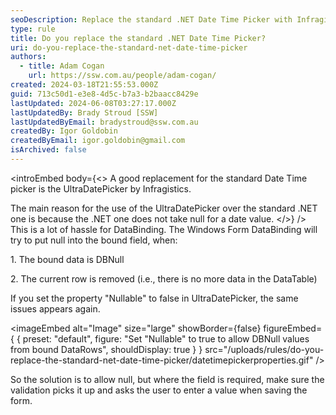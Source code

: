```yaml
---
seoDescription: Replace the standard .NET Date Time Picker with Infragistics' UltraDatePicker to handle null date values and simplify DataBinding.
type: rule
title: Do you replace the standard .NET Date Time Picker?
uri: do-you-replace-the-standard-net-date-time-picker
authors:
  - title: Adam Cogan
    url: https://ssw.com.au/people/adam-cogan/
created: 2024-03-18T21:55:53.000Z
guid: 713c50d1-e3e8-4d5c-b7a3-b2baacc8429e
lastUpdated: 2024-06-08T03:27:17.000Z
lastUpdatedBy: Brady Stroud [SSW]
lastUpdatedByEmail: bradystroud@ssw.com.au
createdBy: Igor Goldobin
createdByEmail: igor.goldobin@gmail.com
isArchived: false
---
```


<introEmbed
  body={<>
A good replacement for the standard Date Time picker is the UltraDatePicker by Infragistics.

The main reason for the use of the UltraDatePicker over the standard .NET one is because the .NET one does not take null for a date value.
  </>}
/>
This is a lot of hassle for DataBinding. The Windows Form DataBinding will try to put null into the bound field, when:

1. The bound data is DBNull

2. The current row is removed (i.e., there is no more data in the DataTable)

If you set the property "Nullable" to false in UltraDatePicker, the same issues appears again.


<imageEmbed
  alt="Image"
  size="large"
  showBorder={false}
  figureEmbed={ {
    preset: "default",
    figure: "Set \"Nullable\" to true to allow DBNull values from bound DataRows",
    shouldDisplay: true
  } }
  src="/uploads/rules/do-you-replace-the-standard-net-date-time-picker/datetimepickerproperties.gif"
/>

So the solution is to allow null, but where the field is required, make sure the validation picks it up and asks the user to enter a value when saving the form.
